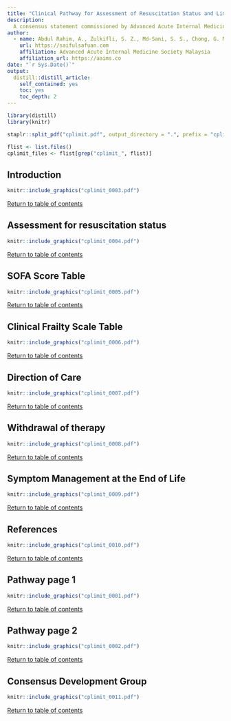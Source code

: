 ```yaml
---
title: "Clinical Pathway for Assessment of Resuscitation Status and Limitation of Therapy for Hospitalised Medical Patients"
description: 
  A consensus statement commissioned by Advanced Acute Internal Medicine Society Malaysia.
author:
  - name: Abdul Rahim, A., Zulkifli, S. Z., Md-Sani, S. S., Chong, G. M. E., Khalid, K. E., & Hiew, W. H. A. 
    url: https://saifulsafuan.com
    affiliation: Advanced Acute Internal Medicine Society Malaysia 
    affiliation_url: https://aaims.co
date: "`r Sys.Date()`"
output: 
  distill::distill_article:
    self_contained: yes
    toc: yes
    toc_depth: 2
---
```



```r
library(distill)
library(knitr)
```
```r
staplr::split_pdf("cplimit.pdf", output_directory = ".", prefix = "cplimit_")
```
```r
flist <- list.files()
cplimit_files <- flist[grep("cplimit_", flist)]

```
## Introduction
```r
knitr::include_graphics("cplimit_0003.pdf")
```
<a href="#top">Return to table of contents</a>

## Assessment for resuscitation status
```r
knitr::include_graphics("cplimit_0004.pdf")
```
<a href="#top">Return to table of contents</a>

## SOFA Score Table
```r
knitr::include_graphics("cplimit_0005.pdf")
```
<a href="#top">Return to table of contents</a>

## Clinical Frailty Scale Table
```r
knitr::include_graphics("cplimit_0006.pdf")
```
<a href="#top">Return to table of contents</a>

## Direction of Care
```r
knitr::include_graphics("cplimit_0007.pdf")
```
<a href="#top">Return to table of contents</a>

## Withdrawal of therapy
```r
knitr::include_graphics("cplimit_0008.pdf")
```
<a href="#top">Return to table of contents</a>

## Symptom Management at the End of Life
```r
knitr::include_graphics("cplimit_0009.pdf")
```
<a href="#top">Return to table of contents</a>

## References
```r
knitr::include_graphics("cplimit_0010.pdf")
```
<a href="#top">Return to table of contents</a>

## Pathway page 1
```r
knitr::include_graphics("cplimit_0001.pdf")
```
<a href="#top">Return to table of contents</a>

## Pathway page 2
```r
knitr::include_graphics("cplimit_0002.pdf")
```
<a href="#top">Return to table of contents</a>

## Consensus Development Group
```r
knitr::include_graphics("cplimit_0011.pdf")
```
<a href="#top">Return to table of contents</a>
